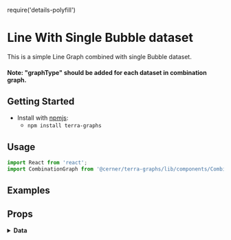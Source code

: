 require('details-polyfill')

# Line With Single Bubble dataset
This is a simple Line Graph combined with single Bubble dataset.

#### Note: "graphType" should be added for each dataset in combination graph.

## Getting Started

- Install with [npmjs](https://www.npmjs.com):
  - `npm install terra-graphs`

## Usage
```jsx
import React from 'react';
import CombinationGraph from '@cerner/terra-graphs/lib/components/Combination/CombinationGraph';
```
## Examples
<CombinationGraph />

## Props
<PropsTable />

<details>
<summary style={{fontSize: 24 }}>
<b>Data</b>
</summary>

### Graph Config object
<GraphConfig />

### Data object
<DataObject />
</details>
